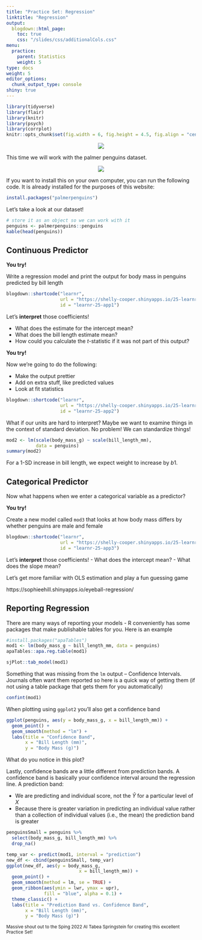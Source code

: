 ```yaml
---
title: "Practice Set: Regression"
linktitle: "Regression"
output:
  blogdown::html_page:
    toc: true
    css: "/slides/css/additionalCols.css"
menu:
  practice:
    parent: Statistics
    weight: 5
type: docs
weight: 5
editor_options: 
  chunk_output_type: console
shiny: true
---
```


```r
library(tidyverse)
library(flair)
library(knitr)
library(psych)
library(corrplot)
knitr::opts_chunk$set(fig.width = 6, fig.height = 4.5, fig.align = "center")
```

<center>

<img src="../encouragementFigs/figure-html/regMeme.jpeg">

</center>

This time we will work with the palmer penguins dataset.

<center>

<img src="../encouragementFigs/figure-html/penguins.png">

</center>

If you want to install this on your own computer, you can run the following code. It is already installed for the purposes of this website:

```r
install.packages("palmerpenguins")
```

Let's take a look at our dataset!

```r
# store it as an object so we can work with it
penguins <- palmerpenguins::penguins
kable(head(penguins))
```

## Continuous Predictor

:::puzzle

**You try!**

Write a regression model and print the output for body mass in penguins predicted by bill length
:::

```r

blogdown::shortcode("learnr",
                    url = "https://shelly-cooper.shinyapps.io/25-learnr-app1/",
                    id = "learnr-25-app1")

```

Let's **interpret** those coefficients!

- What does the estimate for the intercept mean?
- What does the bill length estimate mean? 
- How could you calculate the $t$-statistic if it was not part of this output? 


:::puzzle

**You try!**

Now we're going to do the following:

- Make the output prettier
- Add on extra stuff, like predicted values
- Look at fit statistics

:::


```r

blogdown::shortcode("learnr",
                    url = "https://shelly-cooper.shinyapps.io/25-learnr-app2/",
                    id = "learnr-25-app2")

```

What if our units are hard to interpret? Maybe we want to examine things in the context of standard deviation. No problem! We can standardize things!

```r
mod2 <- lm(scale(body_mass_g) ~ scale(bill_length_mm),
           data = penguins)
summary(mod2)
```

For a 1-SD increase in bill length, we expect weight to increase by $b1$. 

## Categorical Predictor

Now what happens when we enter a categorical variable as a predictor? 

:::puzzle

**You try!**

Create a new model called `mod3` that looks at how body mass differs by whether penguins are male and female

:::

```r

blogdown::shortcode("learnr",
                    url = "https://shelly-cooper.shinyapps.io/25-learnr-app3/",
                    id = "learnr-25-app3")

```


Let's **interpret** those coefficients!
- What does the intercept mean?
- What does the slope mean?


Let's get more familiar with OLS estimation and play a fun guessing game 

https://sophieehill.shinyapps.io/eyeball-regression/

## Reporting Regression

There are many ways of reporting your models - R conveniently has some packages that make publishable tables for you. Here is an example 
```r
#install.packages("apaTables")
mod1 <- lm(body_mass_g ~ bill_length_mm, data = penguins)
apaTables::apa.reg.table(mod1)

sjPlot::tab_model(mod1)
```


Something that was missing from the `lm` output -- Confidence Intervals. Journals often want them reported so here is a quick way of getting them (if not using a table package that gets them for you automatically)

```r
confint(mod1)
```

When plotting using `ggplot2` you'll also get a confidence band

```r
ggplot(penguins, aes(y = body_mass_g, x = bill_length_mm)) +
  geom_point() +
  geom_smooth(method = "lm") +
  labs(title = "Confidence Band",
       x = "Bill Length (mm)",
       y = "Body Mass (g)")
```

What do you notice in this plot? 

Lastly, confidence bands are a little different from prediction bands. A confidence band is basically your confidence interval around the regression line. A prediction band:

- We are predicting and individual score, not the $\hat{Y}$ for a particular level of $X$
- Because there is greater variation in predicting an individual value rather than a collection of individual values (i.e., the mean) the prediction band is greater

```r
penguinsSmall = penguins %>% 
  select(body_mass_g, bill_length_mm) %>% 
  drop_na()

temp_var <- predict(mod1, interval = "prediction")
new_df <- cbind(penguinsSmall, temp_var)
ggplot(new_df, aes(y = body_mass_g,
                           x = bill_length_mm)) +
  geom_point() +
  geom_smooth(method = lm, se = TRUE) +
  geom_ribbon(aes(ymin = lwr, ymax = upr),
              fill = "blue", alpha = 0.1) +
  theme_classic() +
  labs(title = "Prediction Band vs. Confidence Band",
       x = "Bill Length (mm)",
       y = "Body Mass (g)")

```


<small>Massive shout out to the Sping 2022 AI Tabea Springstein for creating this excellent Practice Set!</small>
